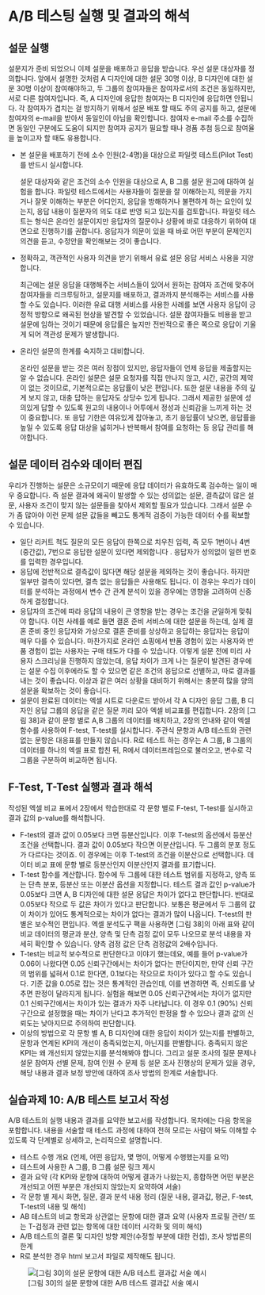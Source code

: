 # A/B 테스팅 실행 및 결과의 해석

## 설문 실행

설문지가 준비 되었으니 이제 설문을 배포하고 응답을 받습니다. 우선 설문 대상자를 정의합니다. 앞에서 설명한 것처럼 A 디자인에 대한 설문 30명 이상, B 디자인에 대한 설문 30명 이상이 참여해야하고, 두 그룹의 참여자들은 참여자로서의 조건은 동일하지만, 서로 다른 참여자입니다. 즉, A 디자인에 응답한 참여자는 B 디자인에 응답하면 안됩니다. 각 참여자가 겹치는 걸 방지하기 위해서 설문 배포 할 때도 주의 공지를 하고, 설문에 참여자의 e-mail을 받아서 동일인이 아님을 확인합니다. 참여자 e-mail 주소를 수집하면 동일인 구분에도 도움이 되지만 참여자 공지가 필요할 때나 경품 추첨 등으로 참여율을 높이고자 할 때도 유용합니다.

-   본 설문을 배포하기 전에 소수 인원(2-4명)을 대상으로 파일럿 테스트(Pilot Test)를 반드시 실시합니다.

    설문 대상자와 같은 조건의 소수 인원을 대상으로 A, B 그룹 설문 원고에 대하여 실험을 합니다. 파일럿 테스트에서는 사용자들이 질문을 잘 이해하는지, 의문을 가지거나 잘못 이해하는 부분은 어디인지, 응답을 방해하거나 불편하게 하는 요인이 있는지, 응답 내용이 질문자의 의도 대로 반영 되고 있는지를 검토합니다. 파일럿 테스트는 형식은 온라인 설문이지만 응답자의 질문이나 상황에 바로 대응하기 위하여 대면으로 진행하기를 권합니다. 응답자가 의문이 있을 때 바로 어떤 부분이 문제인지 의견을 듣고, 수정안을 확인해보는 것이 좋습니다.

-   정확하고, 객관적인 사용자 의견을 받기 위해서 유료 설문 응답 서비스 사용을 지양합니다.

    최근에는 설문 응답을 대행해주는 서비스들이 있어서 원하는 참여자 조건에 맞추어 참여자들을 리크루팅하고, 설문지를 배포하고, 결과까지 분석해주는 서비스를 사용할 수도 있습니다. 이러한 유료 대행 서비스를 사용한 사례를 보면 사용자 응답이 긍정적 방향으로 왜곡된 현상을 발견할 수 있었습니다. 설문 참여자들도 비용을 받고 설문에 임하는 것이기 때문에 응답률은 높지만 전반적으로 좋은 쪽으로 응답이 기울게 되어 객관성 문제가 발생합니다.

-   온라인 설문의 한계를 숙지하고 대비합니다.

    온라인 설문을 받는 것은 여러 장점이 있지만, 응답자들이 언제 응답을 제출할지는 알 수 없습니다. 온라인 설문은 설문 요청자를 직접 만나지 않고, 시간, 공간의 제약이 없는 것이므로, 기본적으로는 응답률이 낮은 편입니다. 또한 설문 내용을 주의 깊게 보지 않고, 대충 답하는 응답자도 상당수 있게 됩니다. 그래서 제공한 설문에 성의있게 답할 수 있도록 원고의 내용이나 어투에서 정성과 신뢰감을 느끼게 하는 것이 중요합니다. 또 응답 기한은 여유있게 잡아놓고, 초기 응답률이 낮으면, 응답률을 높일 수 있도록 응답 대상을 넓히거나 반복해서 참여를 요청하는 등 응답 관리를 해야합니다.

## 설문 데이터 검수와 데이터 편집

우리가 진행하는 설문은 소규모이기 때문에 응답 데이터가 유효하도록 검수하는 일이 매우 중요합니다. 즉 설문 결과에 왜곡이 발생할 수 있는 성의없는 설문, 결측값이 많은 설문, 사용자 조건이 맞지 않는 설문들을 찾아서 제외할 필요가 있습니다. 그래서 설문 수가 좀 많아야 이런 문제 설문 값들을 빼고도 통계적 검증이 가능한 데이터 수를 확보할 수 있습니다.

-   일단 리커트 척도 질문의 모든 응답이 한쪽으로 치우친 입력, 즉 모두 1번이나 4번(중간값), 7번으로 응답한 설문이 있다면 제외합니다 . 응답자가 성의없이 일련 번호를 입력한 경우입니다.
-   응답에 전반적으로 결측값이 많다면 해당 설문을 제외하는 것이 좋습니다. 하지만 일부만 결측이 있다면, 결측 없는 응답들은 사용해도 됩니다. 이 경우는 우리가 데이터를 분석하는 과정에서 변수 간 관계 분석이 있을 경우에는 영향을 고려하여 신중하게 결정합니다.
-   응답자의 조건에 따라 응답의 내용이 큰 영향을 받는 경우는 조건을 균일하게 맞춰야 합니다. 이전 사례를 예로 들면 결혼 준비 서비스에 대한 설문을 하는데, 실제 결혼 준비 중인 응답자와 가상으로 결혼 준비를 상상하고 응답하는 응답자는 응답이 매우 다를 수 있습니다. 마찬가지로 온라인 쇼핑에서 반품 경험이 있는 사용자와 반품 경험이 없는 사용자는 구매 태도가 다를 수 있습니다. 이렇게 설문 전에 미리 사용자 스크리닝을 진행하지 않았는데, 응답 차이가 크게 나는 질문이 발견된 경우에는 설문 수집 이후에라도 할 수 있으면 같은 조건의 응답으로 선별하고, 따로 결과를 내는 것이 좋습니다. 이상과 같은 여러 상황을 대비하기 위해서는 충분히 많을 양의 설문을 확보하는 것이 좋습니다.
-   설문이 완료된 데이터는 엑셀 시트로 다운로드 받아서 각 A 디자인 응답 그룹, B 디자인 응답 그룹의 응답을 같은 질문 끼리 모아 엑셀 비교표를 편집합니다. 2장의 \[그림 38\]과 같이 문항 별로 A,B 그룹의 데이터를 배치하고, 2장의 안내와 같이 엑셀 함수를 사용하여 F-test, T-test를 실시합니다. 주관식 문항과 A/B 테스트와 관련 없는 문항은 대응표를 만들지 않습니다. R로 테스트 하는 경우는 A 그룹, B 그룹의 데이터를 하나의 엑셀 표로 합친 뒤, R에서 데이터프레임으로 불러오고, 변수로 각 그룹을 구분하여 비교하면 됩니다.

## F-Test, T-Test 실행과 결과 해석

작성된 엑셀 비교 표에서 2장에서 학습한대로 각 문항 별로 F-test, T-test를 실시하고 결과 값의 p-value를 해석합니다.

-   F-test의 결과 값이 0.05보다 크면 등분산입니다. 이후 T-test의 옵션에서 등분산 조건을 선택합니다. 결과 값이 0.05보다 작으면 이분산입니다. 두 그룹의 분포 정도가 다르다는 것이죠. 이 경우에는 이후 T-test의 조건을 이분산으로 선택합니다. 데이터 비교 표에 문항 별로 등분산인지 이분산인지 결과를 표기합니다.
-   T-test 함수를 계산합니다. 함수에 두 그룹에 대한 테스트 범위를 지정하고, 양측 또는 단측 분포, 등분산 또는 이분산 옵션을 지정합니다. 테스트 결과 값인 p-value가 0.05보다 크면 A, B 디자인에 대한 설문 응답은 차이가 없다고 판단합니다. 반대로 0.05보다 작으로 두 값은 차이가 있다고 판단합니다. 보통은 평균에서 두 그룹의 값이 차이가 있어도 통계적으로는 차이가 없다는 결과가 많이 나옵니다. T-test의 판별은 보수적인 편입니다. 엑셀 분석도구 팩을 사용하면 \[그림 38\]의 아래 표와 같이 비교 데이터의 평균과 분산, 양측 및 단측 검정 값이 모두 나오므로 분석 내용을 자세히 확인할 수 있습니다. 양측 검정 값은 단측 검정값의 2배수입니다.
-   T-test는 비교적 보수적으로 판단한다고 이야기 했는데요, 예를 들어 p-value가 0.06이 나왔다면 0.05 신뢰구간에서는 차이가 없다는 판단이지만, 만약 신뢰 구간의 범위를 넓혀서 0.1로 한다면, 0.1보다는 작으므로 차이가 있다고 할 수도 있습니다. 기준 값을 0.05로 잡는 것은 통계적인 관습인데, 이를 변경하면 즉, 신뢰도를 낮추면 판정이 달라지게 됩니다. 실험을 해보면 0.05 신뢰구간에서는 차이가 없지만 0.1 신뢰구간에서는 차이가 있는 결과가 자주 나타납니다. 이 경우 0.1 (90%) 신뢰구간으로 설정했을 때는 차이가 난다고 추가적인 판정을 할 수 있으나 결과 값의 신뢰도는 낮아지므로 주의하여 판단합니다.
-   이상의 방법으로 각 문항 별 A, B 디자인에 대한 응답이 차이가 있는지를 판별하고, 문항과 연계된 KPI의 개선이 충족되었는지, 아닌지를 판별합니다. 충족되지 않은 KPI는 왜 개선되지 않았는지를 분석해봐야 합니다. 그리고 설문 조사의 질문 문제나 설문 참여자 선별 문제, 참여 인원 수 문제 등 설문 조사 진행상의 문제가 있을 경우, 해당 내용과 결과 보정 방안에 대하여 조사 방법의 한계로 서술합니다.

## 실습과제 10: A/B 테스트 보고서 작성

A/B 테스트의 실행 내용과 결과를 요약한 보고서를 작성합니다. 목차에는 다음 항목을 포함합니다. 내용을 서술할 때 테스트 과정에 대하여 전혀 모르는 사람이 봐도 이해할 수 있도록 각 단계별로 상세하고, 논리적으로 설명합니다.

-   테스트 수행 개요 (언제, 어떤 응답자, 몇 명이, 어떻게 수행했는지를 요약)
-   테스트에 사용한 A 그룹, B 그룹 설문 링크 제시
-   결과 요약 (각 KPI와 문항에 대하여 어떻게 결과가 나왔는지, 종합하면 어떤 부분은 개선되고 어떤 부분은 개선되지 않았는지 요약하여 서술)
-   각 문항 별 제시 화면, 질문, 결과 분석 내용 정리 (질문 내용, 결과값, 평균, F-test, T-test의 내용 및 해석)
-   AB 테스트의 비교 항목과 상관없는 문항에 대한 결과 요약 (사용자 프로필 관련/ 또는 T-검정과 관련 없는 항목에 대한 데이터 시각화 및 의미 해석)
-   A/B 테스트의 결론 및 디자인 방향 제안(수정할 부분에 대한 컨셉), 조사 방법론의 한계
-   R로 분석한 경우 html 보고서 파일로 제작해도 됩니다.

![\[그림 30\]의 설문 문항에 대한 A/B 테스트 결과값 서술 예시](img/fig31.png)
